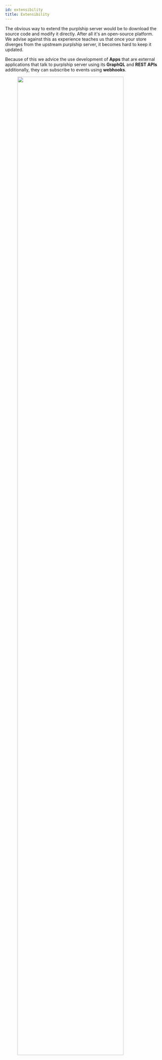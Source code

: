 ```yaml
---
id: extensibility
title: Extensibility
---
```


The obvious way to extend the purplship server would be to download
the source code and modify it directly. After all it's an open-source
platform. We advise against this as experience teaches us that once
your store diverges from the upstream purplship server, it becomes
hard to keep it updated.

Because of this we advice the use development of **Apps** that are
external applications that talk to purplship server using its
**GraphQL** and **REST APIs** additionally, they can subscribe to events
using **webhooks**.

<figure style={{ margin: "7rem" }}>
  <img src="/img/assets/purplship-apps-architecture.svg" width="90%" />
</figure>
